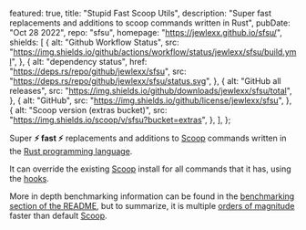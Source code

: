   featured: true,
  title: "Stupid Fast Scoop Utils",
  description:
    "Super fast replacements and additions to scoop commands written in Rust",
  pubDate: "Oct 28 2022",
  repo: "sfsu",
  homepage: "https://jewlexx.github.io/sfsu/",
  shields: [
    {
      alt: "Github Workflow Status",
      src: "https://img.shields.io/github/actions/workflow/status/jewlexx/sfsu/build.yml",
    },
    {
      alt: "dependency status",
      href: "https://deps.rs/repo/github/jewlexx/sfsu",
      src: "https://deps.rs/repo/github/jewlexx/sfsu/status.svg",
    },
    {
      alt: "GitHub all releases",
      src: "https://img.shields.io/github/downloads/jewlexx/sfsu/total",
    },
    {
      alt: "GitHub",
      src: "https://img.shields.io/github/license/jewlexx/sfsu",
    },
    {
      alt: "Scoop version (extras bucket)",
      src: "https://img.shields.io/scoop/v/sfsu?bucket=extras",
    },
  ],
};

Super **⚡ fast ⚡** replacements and additions to [Scoop](https://scoop.sh) commands written in the [Rust programming language](https://www.rust-lang.org/).

It can override the existing [Scoop](https://scoop.sh) install for all commands that it has, using the [hooks](https://github.com/jewlexx/sfsu#hook).

More in depth benchmarking information can be found in the [benchmarking section of the README](https://github.com/jewlexx/sfsu#benchmarks-1), but to summarize, it is multiple [orders of magnitude](https://g.co/kgs/KqoK2G) faster than default [Scoop](https://scoop.sh).
